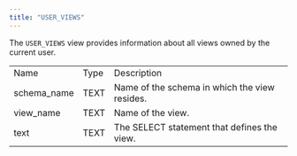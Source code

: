 ```yaml
---
title: "USER_VIEWS"
---
```


<div id="user_views" class="registered_link"></div>


The `USER_VIEWS` view provides information about all views owned by the current user.

|              |      |                                               |
| ------------ | ---- | --------------------------------------------- |
| Name         | Type | Description                                   |
| schema_name | TEXT | Name of the schema in which the view resides. |
| view_name   | TEXT | Name of the view.                             |
| text         | TEXT | The SELECT statement that defines the view.   |
